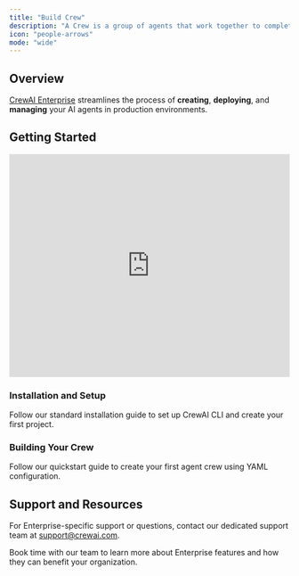 ```yaml
---
title: "Build Crew"
description: "A Crew is a group of agents that work together to complete a task."
icon: "people-arrows"
mode: "wide"
---
```


## Overview

[CrewAI Enterprise](https://app.crewai.com) streamlines the process of **creating**, **deploying**, and **managing** your AI agents in production environments.

## Getting Started

<iframe
    width="100%"
    height="400"
    src="https://www.youtube.com/embed/-kSOTtYzgEw"
    title="Building Crews with CrewAI CLI"
    frameborder="0"
    style={{ borderRadius: '10px' }}
    allow="accelerometer; autoplay; clipboard-write; encrypted-media; gyroscope; picture-in-picture"
    allowfullscreen
></iframe>

### Installation and Setup

<Card title="Follow Standard Installation" icon="wrench" href="/en/installation">
  Follow our standard installation guide to set up CrewAI CLI and create your first project.
</Card>

### Building Your Crew

<Card title="Quickstart Tutorial" icon="rocket" href="/en/quickstart">
  Follow our quickstart guide to create your first agent crew using YAML configuration.
</Card>

## Support and Resources

For Enterprise-specific support or questions, contact our dedicated support team at [support@crewai.com](mailto:support@crewai.com).


<Card title="Schedule a Demo" icon="calendar" href="mailto:support@crewai.com">
  Book time with our team to learn more about Enterprise features and how they can benefit your organization.
</Card>
